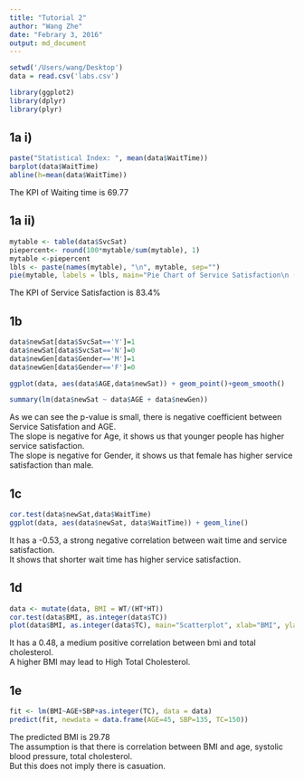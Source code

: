 ```yaml
---
title: "Tutorial 2"
author: "Wang Zhe"
date: "Febrary 3, 2016"
output: md_document
---
```


```r
setwd('/Users/wang/Desktop')
data = read.csv('labs.csv')

library(ggplot2)
library(dplyr)
library(plyr)
```

## 1a i)
```r
paste("Statistical Index: ", mean(data$WaitTime))
barplot(data$WaitTime)
abline(h=mean(data$WaitTime))
```
The KPI of Waiting time is 69.77  

## 1a ii)
```r
mytable <- table(data$SvcSat)
piepercent<- round(100*mytable/sum(mytable), 1)
mytable <-piepercent
lbls <- paste(names(mytable), "\n", mytable, sep="")
pie(mytable, labels = lbls, main="Pie Chart of Service Satisfaction\n (with sample sizes %)")
```
The KPI of Service Satisfaction is 83.4%  

## 1b  
```r
data$newSat[data$SvcSat=='Y']=1
data$newSat[data$SvcSat=='N']=0
data$newGen[data$Gender=='M']=1
data$newGen[data$Gender=='F']=0

ggplot(data, aes(data$AGE,data$newSat)) + geom_point()+geom_smooth()

summary(lm(data$newSat ~ data$AGE + data$newGen))
```
As we can see the p-value is small, there is negative coefficient between Service Satisfation and AGE.  
The slope is negative for Age, it shows us that younger people has higher service satisfaction.  
The slope is negative for Gender, it shows us that female has higher service satisfaction than male.  

## 1c  
```r
cor.test(data$newSat,data$WaitTime)
ggplot(data, aes(data$newSat, data$WaitTime)) + geom_line()
```
It has a -0.53, a strong negative correlation between wait time and service satisfaction.  
It shows that shorter wait time has higher service satisfaction.  

## 1d  
```r
data <- mutate(data, BMI = WT/(HT*HT))
cor.test(data$BMI, as.integer(data$TC))
plot(data$BMI, as.integer(data$TC), main="Scatterplot", xlab="BMI", ylab="Total Cholesterol", pch=19)
```
It has a 0.48, a medium positive correlation between bmi and total cholesterol.   
A higher BMI may lead to High Total Cholesterol.  

## 1e
```r
fit <- lm(BMI~AGE+SBP+as.integer(TC), data = data)
predict(fit, newdata = data.frame(AGE=45, SBP=135, TC=150))
```
The predicted BMI is 29.78  
The assumption is that there is correlation between BMI and age, systolic blood pressure, total cholesterol.  
But this does not imply there is casuation.  

